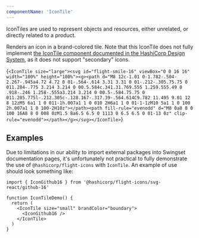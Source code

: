 ```yaml
---
componentName: 'IconTile'
---
```


IconTiles are used to represent objects and resources,
either unrelated, or directly related to a product.

Renders an icon in a brand-colored tile. Note that this IconTile does
not fully implement [the IconTile component documented in the
HashiCorp Design System](https://www.figma.com/file/noyY6dUMDYjmySpHcMjhkN/HDS-Product---Components-%5BWIP%5D?node-id=1377%3A11992), as it does not support "secondary" icons.

<LiveComponent>{`
    <IconTile size="large"><svg id="flight-smile-16" viewBox="0 0 16 16" width="100%" height="100%"><g><path d="M8 12c-1.01 0-1.782-.504-2.267-.945a4.72 4.72 0 01-.564-.614 3.31 3.31 0 01-.212-.305.75.75 0 011.284-.775 3.214 3.214 0 00.5.584c.341.31.769.555 1.259.555.49 0 .918-.246 1.258-.555a3.214 3.214 0 00.5-.584.75.75 0 011.285.775l-.212.305c-.128.167-.317.39-.564.614C9.782 11.495 9.01 12 8 12zM5 6a1 1 0 011-1h.007a1 1 0 010 2H6a1 1 0 01-1-1zM10 5a1 1 0 100 2h.007a1 1 0 100-2H10z"></path><path fill-rule="evenodd" d="M8 0a8 8 0 100 16A8 8 0 008 0zM1.5 8a6.5 6.5 0 1113 0 6.5 6.5 0 01-13 0z" clip-rule="evenodd"></path></g></svg></IconTile>
`}</LiveComponent>

## Examples

Due to limitations in our ability to import external packages into Swingset documentation pages, it's unfortunately not practical to fully demonstrate the use of `@hashicorp/flight-icons` with `IconTile`. An example of use should look something like:

```tsx
import { IconGithub16 } from '@hashicorp/flight-icons/svg-react/github-16'

function IconTileDemo() {
  return (
    <IconTile size="small" brandColor="boundary">
      <IconGithub16 />
    </IconTile>
  )
}
```
